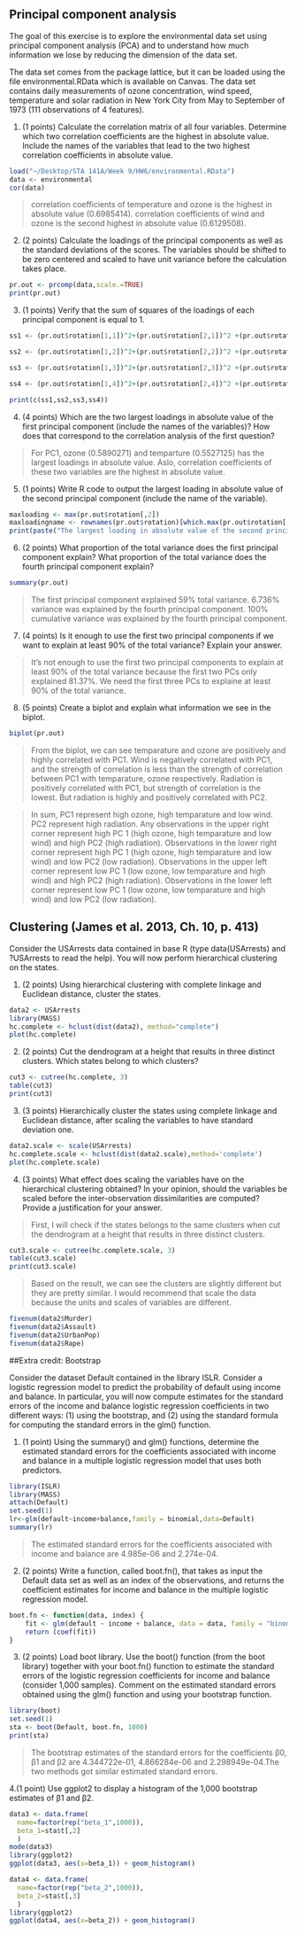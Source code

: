 
## Principal component analysis

The goal of this exercise is to explore the environmental data set using principal component analysis (PCA) and to understand how much information we lose by reducing the dimension of the data set.

The data set comes from the package lattice, but it can be loaded using the file environmental.RData which is available on Canvas. The data set contains daily measurements of ozone concentration, wind speed, temperature and solar radiation in New York City from May to September of 1973 (111 observations of 4 features).

1. (1 points) Calculate the correlation matrix of all four variables. Determine which two correlation coefficients are the highest in absolute value. Include the names of the variables that lead to the two highest correlation coefficients in absolute value.

```r
load("~/Desktop/STA 141A/Week 9/HW6/environmental.RData")
data <- environmental
cor(data)
```

> correlation coefficients of temperature and ozone is the highest in absolute value (0.6985414). correlation coefficients of wind and ozone is the second highest in absolute value (0.6129508).

2. (2 points) Calculate the loadings of the principal components as well as the standard deviations of the scores. The variables should be shifted to be zero centered and scaled to have unit variance before the calculation takes place.

```r
pr.out <- prcomp(data,scale.=TRUE)
print(pr.out)
```

3. (1 points) Verify that the sum of squares of the loadings of each principal component is equal to 1.

```r
ss1 <- (pr.out$rotation[1,1])^2+(pr.out$rotation[2,1])^2 +(pr.out$rotation[3,1])^2 + (pr.out$rotation[4,1])^2

ss2 <- (pr.out$rotation[1,2])^2+(pr.out$rotation[2,2])^2 +(pr.out$rotation[3,2])^2 + (pr.out$rotation[4,2])^2

ss3 <- (pr.out$rotation[1,3])^2+(pr.out$rotation[2,3])^2 +(pr.out$rotation[3,3])^2 + (pr.out$rotation[4,3])^2

ss4 <- (pr.out$rotation[1,4])^2+(pr.out$rotation[2,4])^2 +(pr.out$rotation[3,4])^2 + (pr.out$rotation[4,4])^2

print(c(ss1,ss2,ss3,ss4))
```

4. (4 points) Which are the two largest loadings in absolute value of the first principal component (include the names of the variables)? How does that correspond to the correlation analysis of the first question?

> For PC1, ozone (0.5890271) and temparture (0.5527125) has the largest loadings in absolute value. Aslo, correlation coefficients of these two variables are the highest in absolute value.

5. (1 points) Write R code to output the largest loading in absolute value of the second principal component (include the name of the variable).

```r
maxloading <- max(pr.out$rotation[,2])
maxloadingname <- rownames(pr.out$rotation)[which.max(pr.out$rotation[,2])]
print(paste("The largest loading in absolute value of the second principal component is", maxloadingname, "which is ",maxloading ))
```

6. (2 points) What proportion of the total variance does the first principal component explain? What proportion of the total variance does the fourth principal component explain?

```r
summary(pr.out)
```

> The first principal component explained 59% total variance. 6.736% variance was explained by the fourth principal component. 100% cumulative variance was explained by the fourth principal component.

7. (4 points) Is it enough to use the first two principal components if we want to explain at least 90% of the total variance? Explain your answer.

> It's not enough to use the first two principal components to explain at least 90% of the total variance because the first two PCs only explained 81.37%. We need the first three PCs to explaine at least 90% of the total variance.

8. (5 points) Create a biplot and explain what information we see in the biplot.
```r
biplot(pr.out)
```

> From the biplot, we can see temparature and ozone are positively and highly correlated with PC1. Wind is negatively correlated with PC1, and the strength of correlation is less than the strength of correlation between PC1 with temparature, ozone respectively. Radiation is positively correlated with PC1, but strength of correlation is the lowest. But radiation is highly and positively correlated with PC2. 

> In sum, PC1 represent high ozone, high temparature and low wind. PC2 represent high radiation. Any observations in the upper right corner represent high PC 1 (high ozone, high temparature and low wind) and high PC2 (high radiation). Observations in the lower right corner represent high PC 1 (high ozone, high temparature and low wind) and low PC2 (low radiation). Observations in the upper left corner represent low PC 1 (low ozone, low temparature and high wind) and high PC2 (high radiation). Observations in the lower left corner represent low PC 1 (low ozone, low temparature and high wind) and low PC2 (low radiation).


## Clustering (James et al. 2013, Ch. 10, p. 413)
Consider the USArrests data contained in base R (type data(USArrests) and ?USArrests to read the help). You will now perform hierarchical clustering on the states.

1. (2 points) Using hierarchical clustering with complete linkage and Euclidean distance, cluster the states.

```r
data2 <- USArrests
library(MASS)
hc.complete <- hclust(dist(data2), method="complete")
plot(hc.complete)
```

2. (2 points) Cut the dendrogram at a height that results in three distinct clusters. Which states belong to which clusters?
```r
cut3 <- cutree(hc.complete, 3)
table(cut3)
print(cut3)
```

3. (3 points) Hierarchically cluster the states using complete linkage and Euclidean distance, after scaling the variables to have standard deviation one.

```r

data2.scale <- scale(USArrests)
hc.complete.scale <- hclust(dist(data2.scale),method='complete')
plot(hc.complete.scale)

```


4. (3 points) What effect does scaling the variables have on the hierarchical clustering obtained? In your opinion, should the variables be scaled before the inter-observation dissimilarities are computed? Provide a justification for your answer.

> First, I will check if the states belongs to the same clusters when cut the dendrogram at a height that results in three distinct clusters.

```r
cut3.scale <- cutree(hc.complete.scale, 3)
table(cut3.scale)
print(cut3.scale)
```

> Based on the result, we can see the clusters are slightly different but they are pretty similar. I would recommend that scale the data because the units and scales of variables are different. 

```r
fivenum(data2$Murder)
fivenum(data2$Assault)
fivenum(data2$UrbanPop)
fivenum(data2$Rape)
```

##Extra credit: Bootstrap

Consider the dataset Default contained in the library ISLR. Consider a logistic regression model to predict the probability of default using income and balance. In particular, you will now compute estimates for the standard errors of the income and balance logistic regression coefficients in two different ways: (1) using the bootstrap, and (2) using the standard formula for computing the standard errors in the glm() function.

1. (1 point) Using the summary() and glm() functions, determine the estimated standard errors for the coefficients associated with income and balance in a multiple logistic regression model that uses both predictors.

```r
library(ISLR)
library(MASS)
attach(Default)
set.seed(1)
lr<-glm(default~income+balance,family = binomial,data=Default)
summary(lr)
```

> The estimated standard errors for the coefficients associated with income and balance are 4.985e-06 and 2.274e-04.

2. (2 points) Write a function, called boot.fn(), that takes as input the Default data set as well as an index of the observations, and returns the coefficient estimates for income and balance in the multiple logistic regression model.
```r
boot.fn <- function(data, index) {
    fit <- glm(default ~ income + balance, data = data, family = "binomial", subset = index)
    return (coef(fit))
}
```


3. (2 points) Load boot library. Use the boot() function (from the boot library) together with your boot.fn() function to estimate the standard errors of the logistic regression coefficients for income and balance (consider 1,000 samples). Comment on the estimated standard errors obtained using the glm() function and using your bootstrap function.

```r
library(boot)
set.seed(1)
sta <- boot(Default, boot.fn, 1000)
print(sta)
```
>The bootstrap estimates of the standard errors for the coefficients β0, β1 and β2 are 4.344722e-01, 4.866284e-06 and 2.298949e-04.The two methods got similar estimated standard errors.


4.(1 point) Use ggplot2 to display a histogram of the 1,000 bootstrap estimates of β1 and β2.

```r

data3 <- data.frame(
  name=factor(rep("beta_1",1000)),
  beta_1=sta$t[,2]
  )
mode(data3)
library(ggplot2)
ggplot(data3, aes(x=beta_1)) + geom_histogram() 

data4 <- data.frame(
  name=factor(rep("beta_2",1000)),
  beta_2=sta$t[,3]
  )
library(ggplot2)
ggplot(data4, aes(x=beta_2)) + geom_histogram() 

```

